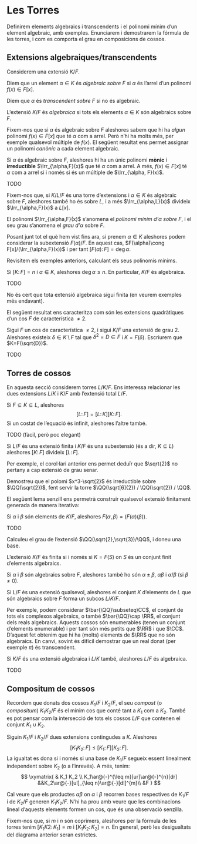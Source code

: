 # Les Torres

Definirem elements algebraics i transcendents i el polinomi mínim d'un element algebraic, amb exemples.
Enunciarem i demostrarem la fórmula de les torres, i com es comporta el grau en composicions de cossos.

## Extensions algebraiques/transcendents

Considerem una extensió $K/F$.

::: {.definition name="element algebraic"}
Diem que un element $\alpha\in K$ és *algebraic sobre $F$* si $\alpha$ és l'arrel d'un polinomi $f(x)\in F[x]$.

Diem que $\alpha$ és *transcendent sobre $F$* si no és algebraic.

L'extensió $K/F$ és *algebraica* si tots els elements $\alpha\in K$ són algebraics sobre $F$.
:::

Fixem-nos que si $\alpha$ és algebraic sobre $F$ aleshores sabem que hi ha *algun* polinomi $f(x)\in F[x]$ que té $\alpha$
com a arrel. Però n'hi ha molts més, per exemple qualsevol múltiple de $f(x)$. El següent resultat ens permet assignar un
polinomi *canònic* a cada element algebraic.

::: {.proposition}
Si $\alpha$ és algebraic sobre $F$, aleshores hi ha un únic polinomi **mònic** i **irreductible** $\Irr_{\alpha,F}(x)$ que
té $\alpha$ com a arrel. A més, $f(x)\in F[x]$ té $\alpha$ com a arrel si i només si és un múltiple de $\Irr_{\alpha, F}(x)$.
:::
::: {.proof}
TODO
:::

Fixem-nos que, si $K/L/F$ és una torre d'extensions i $\alpha\in K$ és algebraic sobre $F$, aleshores també ho és sobre $L$,
i a més $\Irr_{\alpha,L}(x)$ divideix $\Irr_{\alpha,F}(x)$ a $L[x]$.

::: {.definition name="polinomi mínim"}
El polinomi $\Irr_{\alpha,F}(x)$ s'anomena el *polinomi mínim d'$\alpha$ sobre $F$*, i el seu grau s'anomena el *grau d'$\alpha$*
sobre $F$.
:::

Posant junt tot el què hem vist fins ara, si prenem $\alpha\in K$ aleshores podem considerar la subextensió
$F(\alpha)/F$.
En aquest cas, $F(\alpha)\cong F[x]/(\Irr_{\alpha,F}(x))$ i per tant $[F(\alpha)\colon F] = \deg \alpha$.

::: {.example}
Revisitem els exemples anteriors, calculant els seus polinomis mínims.
:::

::: {.proposition}
Si $[K\colon F]=n$ i $\alpha\in K$, aleshores $\deg\alpha\leq n$. En particular, $K/F$ és algebraica.
:::
::: {.proof}
TODO
:::

No és cert que tota extensió algebraica sigui finita (en veurem exemples més endavant).

El següent resultat ens caracteritza com són les extensions quadràtiques d'un cos $F$ de característica $\neq 2$.

::: {.proposition}
Sigui $F$ un cos de característica $\neq 2$, i sigui $K/F$ una extensió de grau $2$. Aleshores existeix $\delta\in K\setminus F$
tal que $\delta^2=D\in F$ i $K=F(\delta)$. Escriurem que $K=F(\sqrt{D})$.
:::
::: {.proof}
TODO
:::

## Torres de cossos

En aquesta secció considerem torres $L/K/F$. Ens interessa relacionar les dues extensions $L/K$ i $K/F$ amb l'extensió
total $L/F$.

::: {.theorem #torres name="fórmula de les torres"}
Si $F\subseteq K\subseteq L$, aleshores
$$
[L\colon F] = [L \colon K] [K \colon F].
$$
Si un costat de l'equació és infinit, aleshores l'altre també.
:::
::: {.proof}
TODO (fàcil, però poc elegant)
:::

::: {.corollary}
Si $L/F$ és una extensió finita i $K/F$ és una subextensió (és a dir, $K\subseteq L$) aleshores $[K\colon F]$ divideix $[L\colon F]$.
:::

Per exemple, el corol·lari anterior ens permet deduïr que $\sqrt{2}$ no pertany a cap extensió de grau senar.

::: {.exercise}
Demostreu que el polomi $x^3-\sqrt{2}$ és irreductible sobre $\QQ(\sqrt{2})$, fent servir la torre $\QQ(\sqrt[6]{2}) / \QQ(\sqrt{2}) / \QQ$.
:::

El següent lema senzill ens permetrà construir qualsevol extensió finitament generada de manera iterativa:

::: {.lemma}
Si $\alpha$ i $\beta$ són elements de $K/F$, aleshores $F(\alpha,\beta)=(F(\alpha)(\beta))$.
:::
::: {.proof}
TODO
:::

::: {.exercise}
Calculeu el grau de l'extensió $\QQ(\sqrt{2},\sqrt{3})/\QQ$, i doneu una base.
:::

::: {.theorem}
L'extensió $K/F$ és finita si i només si $K=F(S)$ on $S$ és un conjunt finit d'elements algebraics.
:::

::: {.corollary}
Si $\alpha$ i $\beta$ són algebraics sobre $F$, aleshores també ho són $\alpha\pm \beta$, $\alpha\beta$ i $\alpha/\beta$ (si $\beta\neq 0$).
:::

::: {.corollary}
Si $L/F$ és una extensió qualsevol, aleshores el conjunt $K$ d'elements de $L$ que són algebraics sobre $F$ forma un subcos $L/K/F$.
:::

Per exemple, podem considerar $\bar{\QQ}\subseteq\CC$, el conjunt de tots els complexos algebraics, o també $\bar{\QQ}\cap \RR$, el conjunt
dels reals algebraics. Aquests cossos són enumerables (tenen un conjunt d'elements enumerable) i per tant són més petits que $\RR$ i que $\CC$.
D'aquest fet obtenim que hi ha (molts) elements de $\RR$ que no són algebraics. En canvi, sovint és difícil demostrar que
un real donat (per exemple $\pi$) és transcendent.

::: {.theorem}
Si $K/F$ és una extensió algebraica i $L/K$ també, aleshores $L/F$ és algebraica.
:::
::: {.proof}
TODO
:::


## Compositum de cossos

Recordem que donats dos cossos $K_1/F$ i $K_2/F$, el seu *compost* (o *compositum*) $K_1K_2 /F$ és el mínim cos que conté
tant a $K_1$ com a $K_2$. També es pot pensar com la intersecció de tots els cossos $L/F$ que contenen el conjunt $K_1\cup K_2$.

::: {.proposition}
Siguin $K_1/F$ i $K_2/F$ dues extensions contingudes a $K$. Aleshores
$$
[K_1K_2\colon F] \leq [K_1\colon F] [K_2 \colon F].
$$
La igualtat es dona si i només si una base de $K_1/F$ segueix essent linealment independent sobre $K_2$ (o a
l'inrevés). A més, tenim:
$$
\xymatrix{
  & K_1 K_2 \\
  K_1\ar@{-}^{\leq m}[ur]\ar@{-}^{n}[dr] &&K_2\ar@{-}[ul]_{\leq n}\ar@{-}[dl]^{m}\\
  &F
}
$$
:::
::: {.proof}
Cal veure que els productes $\alpha\beta$ on $\alpha$ i $\beta$ recorren bases respectives de $K_1/F$ i de $K_2/F$
generen $K_1K_2/F$. N'hi ha prou amb veure que les combinacions lineal d'aquests elements formen un cos, que és
una observació senzilla.
:::

Fixem-nos que, si $m$ i $n$ són coprimers, aleshores per la fórmula de les torres tenim $[K_1K2\colon K_1]=m$ i $[K_1K_2\colon K_2]=n$.
En general, però les desigualtats del diagrama anterior seran estrictes.


